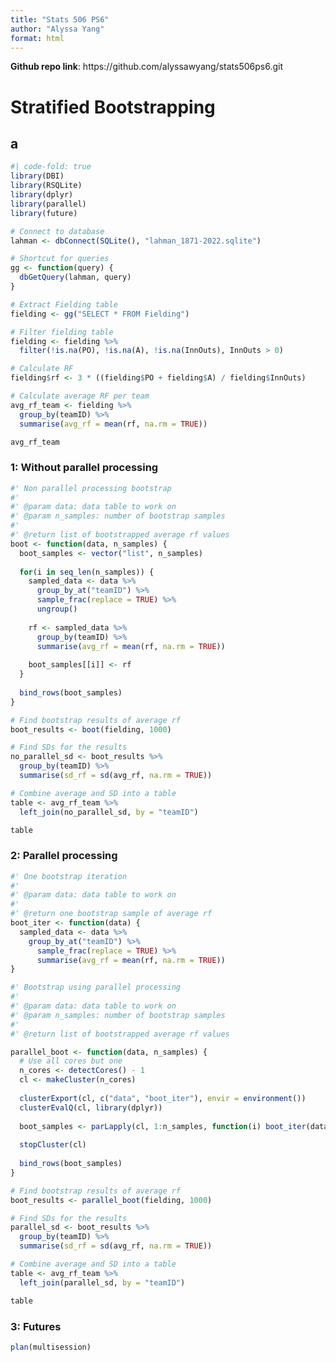 ```yaml
---
title: "Stats 506 PS6"
author: "Alyssa Yang"
format: html
---
```


**Github repo link**: https://github.com/alyssawyang/stats506ps6.git

# Stratified Bootstrapping
## a
```r
#| code-fold: true
library(DBI)
library(RSQLite)
library(dplyr)
library(parallel)
library(future)

# Connect to database
lahman <- dbConnect(SQLite(), "lahman_1871-2022.sqlite")

# Shortcut for queries
gg <- function(query) {
  dbGetQuery(lahman, query)
}
```

```r
# Extract Fielding table
fielding <- gg("SELECT * FROM Fielding")

# Filter fielding table
fielding <- fielding %>%
  filter(!is.na(PO), !is.na(A), !is.na(InnOuts), InnOuts > 0)
```

```r
# Calculate RF
fielding$rf <- 3 * ((fielding$PO + fielding$A) / fielding$InnOuts)

# Calculate average RF per team
avg_rf_team <- fielding %>% 
  group_by(teamID) %>% 
  summarise(avg_rf = mean(rf, na.rm = TRUE))

avg_rf_team
```

### 1: Without parallel processing
```r
#' Non parallel processing bootstrap
#'
#' @param data: data table to work on
#' @param n_samples: number of bootstrap samples
#'
#' @return list of bootstrapped average rf values
boot <- function(data, n_samples) {
  boot_samples <- vector("list", n_samples)
  
  for(i in seq_len(n_samples)) {
    sampled_data <- data %>%
      group_by_at("teamID") %>%
      sample_frac(replace = TRUE) %>% 
      ungroup()
    
    rf <- sampled_data %>% 
      group_by(teamID) %>% 
      summarise(avg_rf = mean(rf, na.rm = TRUE))
    
    boot_samples[[i]] <- rf
  }
  
  bind_rows(boot_samples)
}

# Find bootstrap results of average rf
boot_results <- boot(fielding, 1000)

# Find SDs for the results
no_parallel_sd <- boot_results %>% 
  group_by(teamID) %>% 
  summarise(sd_rf = sd(avg_rf, na.rm = TRUE))

# Combine average and SD into a table
table <- avg_rf_team %>% 
  left_join(no_parallel_sd, by = "teamID")

table
```

### 2: Parallel processing
```r
#' One bootstrap iteration
#'
#' @param data: data table to work on 
#'
#' @return one bootstrap sample of average rf
boot_iter <- function(data) {
  sampled_data <- data %>% 
    group_by_at("teamID") %>%
      sample_frac(replace = TRUE) %>% 
      summarise(avg_rf = mean(rf, na.rm = TRUE))
}

#' Bootstrap using parallel processing
#'
#' @param data: data table to work on
#' @param n_samples: number of bootstrap samples 
#'
#' @return list of bootstrapped average rf values

parallel_boot <- function(data, n_samples) {
  # Use all cores but one
  n_cores <- detectCores() - 1
  cl <- makeCluster(n_cores)
  
  clusterExport(cl, c("data", "boot_iter"), envir = environment())
  clusterEvalQ(cl, library(dplyr))
  
  boot_samples <- parLapply(cl, 1:n_samples, function(i) boot_iter(data))
  
  stopCluster(cl)
  
  bind_rows(boot_samples)
}

# Find bootstrap results of average rf
boot_results <- parallel_boot(fielding, 1000)

# Find SDs for the results
parallel_sd <- boot_results %>% 
  group_by(teamID) %>% 
  summarise(sd_rf = sd(avg_rf, na.rm = TRUE))

# Combine average and SD into a table
table <- avg_rf_team %>% 
  left_join(parallel_sd, by = "teamID")

table
```

### 3: Futures
```r
plan(multisession)
```




















